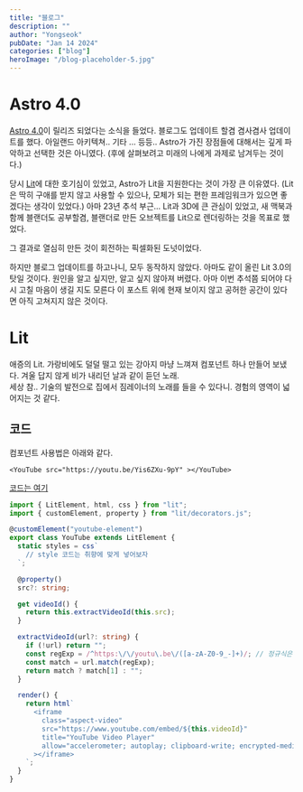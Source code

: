 ```yaml
---
title: "블로그"
description: ""
author: "Yongseok"
pubDate: "Jan 14 2024"
categories: ["blog"]
heroImage: "/blog-placeholder-5.jpg"
---
```



<ThumbnailElement client:only="lit" />

# Astro 4.0

[Astro 4.0](https://astro.build/blog/astro-4/)이 릴리즈 되었다는 소식을 들었다. 블로그도 업데이트 할겸 겸사겸사 업데이트를 했다.
아일랜드 아키텍쳐.. 기타 ... 등등.. Astro가 가진 장점들에 대해서는 깊게 파악하고 선택한 것은 아니였다. (후에 살펴보려고 미래의 나에게 과제로 남겨두는 것이다.)

당시 [Lit](https://lit.dev/)에 대한 호기심이 있었고, Astro가 Lit을 지원한다는 것이 가장 큰 이유였다. (Lit은 딱히 구애를 받지 않고 사용할 수 있으나, 모체가 되는 편한 프레임워크가 있으면 좋겠다는 생각이 있었다.)
아마 23년 추석 부근... Lit과 3D에 큰 관심이 있었고, 새 맥북과 함께 블랜더도 공부할겸, 블랜더로 만든 오브젝트를 Lit으로 렌더링하는 것을 목표로 했었다. 

그 결과로 열심히 만든 것이 회전하는 픽셀화된 도넛이었다. 

하지만 블로그 업데이트를 하고나니, 모두 동작하지 않았다. 아마도 같이 올린 Lit 3.0의 탓일 것이다. 원인을 알고 싶지만, 알고 싶지 않아져 버렸다. 아마 이번 추석쯤 되어야 다시 고칠 마음이 생길 지도 모른다
이 포스트 위에 현재 보이지 않고 공허한 공간이 있다면 아직 고쳐지지 않은 것이다.



# Lit

애증의 Lit. 가랑비에도 덜덜 떨고 있는 강아지 마냥 느껴져 컴포넌트 하나 만들어 보냈다.
<YouTube src="https://youtu.be/Yis6ZXu-9pY" client:only="lit" ></YouTube>
겨울 답지 않게 비가 내리던 날과 같이 듣던 노래. <br/>
세상 참.. 기술의 발전으로 집에서 짐레이너의 노래를 들을 수 있다니. 경험의 영역이 넓어지는 것 같다.

## 코드

컴포넌트 사용법은 아래와 같다.

```mdx
<YouTube src="https://youtu.be/Yis6ZXu-9pY" ></YouTube>
```
[코드는 여기](https://github.com/yongsk0066/yongsk0066.github.io/blob/main/src/components/lit/youtube/youtube-element.ts)

```typescript 
import { LitElement, html, css } from "lit";
import { customElement, property } from "lit/decorators.js";

@customElement("youtube-element")
export class YouTube extends LitElement {
  static styles = css`
    // style 코드는 취향에 맞게 넣어보자
  `;

  @property()
  src?: string;

  get videoId() {
    return this.extractVideoId(this.src);
  }

  extractVideoId(url?: string) {
    if (!url) return "";
    const regExp = /^https:\/\/youtu\.be\/([a-zA-Z0-9_-]+)/; // 정규식은 귀찮아 chatgpt에게 일임
    const match = url.match(regExp);
    return match ? match[1] : "";
  }

  render() {
    return html`
      <iframe
        class="aspect-video"
        src="https://www.youtube.com/embed/${this.videoId}"
        title="YouTube Video Player"
        allow="accelerometer; autoplay; clipboard-write; encrypted-media; gyroscope; picture-in-picture"
      ></iframe>
    `;
  }
}
```



